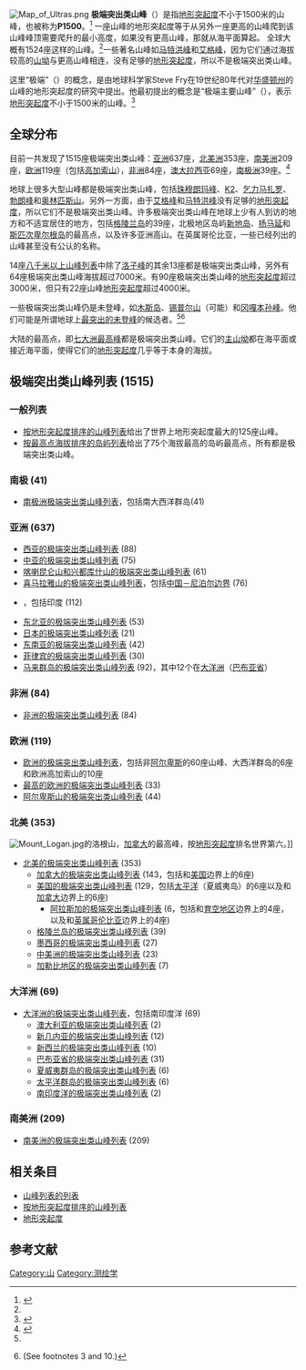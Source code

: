 {{noteTA|G1=U}}
[[Image:Map_of_Ultras.png|thumb]]
'''极端突出类山峰'''（{{lang-en|Ultra-prominent peak}}）是指[[地形突起度|地形突起度]]不小于1500米的山峰，也被称为'''P1500'''。<ref>{{cite web|url=https://www.rhb.org.uk/marhofn/marhofn316/marhofn31621.htm|title=Relative hills on Earth|publisher=TheRelativeHillsofBritain|author=Rob Woodhall|date=18 May 2016|quote=Ultra: peaks with a minimum prominence/relative height of 1500m. Steve Fry coined the term Ultra in the USA in the 1980s. His original term was 'ultra major mountain'. There are no Ultra summits in Britain. Hall of Fame entry minimum is 15.|access-date=2021-03-09|archive-date=2018-10-20|archive-url=https://web.archive.org/web/20181020140704/https://www.rhb.org.uk/marhofn/marhofn316/marhofn31621.htm|dead-url=no}}</ref>
一座山峰的地形突起度等于从另外一座更高的山峰爬到该山峰峰顶需要爬升的最小高度，如果没有更高山峰，那就从海平面算起。
全球大概有1524座这样的山峰。<ref name="PeakList"/>一些著名山峰如[[马特洪峰|马特洪峰]]和[[艾格峰|艾格峰]]，因为它们通过海拔较高的[[山坳|山坳]]与更高山峰相连，没有足够的[[地形突起度|地形突起度]]，所以不是极端突出类山峰。

这里“极端”（{{lang-en|Ultra}}）的概念，是由地球科学家Steve Fry在19世纪80年代对[[华盛顿州|华盛顿州]]的山峰的地形突起度的研究中提出。他最初提出的概念是“极端主要山峰”（{{lang-en|Ultra major mountain}}），表示[[地形突起度|地形突起度]]不小于1500米的山峰。<ref name="helman">{{cite book|first=Adam|last=Helman|title=The Finest Peaks: Prominence and other Mountain Measures|publisher=Trafford|year=2005|isbn=1-4120-5994-1}}</ref>

== 全球分布 ==
目前一共发现了1515座极端突出类山峰：[[亚洲|亚洲]]637座，[[北美洲|北美洲]]353座，[[南美洲|南美洲]]209座，[[欧洲|欧洲]]119座（包括[[高加索山|高加索山]]），[[非洲|非洲]]84座，[[澳大拉西亚|澳大拉西亚]]69座，[[南极洲|南极洲]]39座。<ref name="PeakList">{{cite web|url=http://www.PeakList.org/ultras.html|title=The Ultra-Prominences Page|publisher=Peaklist.org|last=Maizlish|first=A.|access-date=2021-12-30|archive-date=2018-06-25|archive-url=https://web.archive.org/web/20180625194755/http://www.peaklist.org/ultras.html|dead-url=no}}</ref> 

地球上很多大型山峰都是极端突出类山峰，包括[[珠穆朗玛峰|珠穆朗玛峰]]、[[K2|K2]]、[[乞力马扎罗|乞力马扎罗]]、[[勃朗峰|勃朗峰]]和[[奥林匹斯山|奥林匹斯山]]。另外一方面，由于[[艾格峰|艾格峰]]和[[马特洪峰|马特洪峰]]没有足够的[[地形突起度|地形突起度]]，所以它们不是极端突出类山峰。许多极端突出类山峰在地球上少有人到访的地方和不适宜居住的地方，包括[[格陵兰岛|格陵兰岛]]的39座，北极地区岛屿[[新地岛|新地岛]]、[[扬马延|扬马延]]和[[斯匹次卑尔根岛|斯匹次卑尔根岛]]的最高点，以及许多亚洲高山。在英属哥伦比亚，一些已经列出的山峰甚至没有公认的名称。

14座[[八千米以上山峰列表|八千米以上山峰列表]]中除了[[洛子峰|洛子峰]]的其余13座都是极端突出类山峰，另外有64座极端突出类山峰海拔超过7000米。有90座极端突出类山峰的[[地形突起度|地形突起度]]超过3000米，但只有22座山峰[[地形突起度|地形突起度]]超过4000米。

一些极端突出类山峰仍是未登峰，如[[木斯岛|木斯岛]]、[[锡普尔山|锡普尔山]]（可能）和[[冈嘎本孙峰|冈嘎本孙峰]]。他们可能是所谓地球上[[最突出的未登峰|最突出的未登峰]]的候选者。<ref name="helman"/><ref name="antarctic">{{cite web|url=http://www.PeakList.org/WWlists/ultras/antarctica.html|title=Antarctic Ultra-Prominent Summits|publisher=Peaklist.org|last=Maizlish|first=A.|access-date=2021-12-30|archive-date=2018-09-08|archive-url=https://web.archive.org/web/20180908031353/http://www.peaklist.org/WWlists/ultras/antarctica.html|dead-url=no}} (See footnotes 3 and 10.)</ref>

大陆的最高点，即[[七大洲最高峰|七大洲最高峰]]都是极端突出类山峰。它们的[[主山坳|主山坳]]都在海平面或接近海平面，使得它们的[[地形突起度|地形突起度]]几乎等于本身的海拔。

== 极端突出类山峰列表 (1515) ==
===一般列表===
* [[按地形突起度排序的山峰列表|按地形突起度排序的山峰列表]]给出了世界上地形突起度最大的125座山峰。
* [[按最高点海拔排序的岛屿列表|按最高点海拔排序的岛屿列表]]给出了75个海拔最高的岛屿最高点，所有都是极端突出类山峰。

===南极 (41) ===
* [[南极洲山峰列表|南极洲极端突出类山峰列表]]，包括南大西洋群岛(41)

=== 亚洲 (637) ===
* [[西亚的极端突出类山峰列表|西亚的极端突出类山峰列表]] (88)
* [[中亚的极端突出类山峰列表|中亚的极端突出类山峰列表]] (75)
* [[喀喇昆仑山和兴都库什山的极端突出类山峰列表|喀喇昆仑山和兴都库什山的极端突出类山峰列表]] (61)
* [[喜马拉雅山的极端突出类山峰列表|喜马拉雅山的极端突出类山峰列表]]，包括[[中国－尼泊尔边界|中国－尼泊尔边界]] (76)
* {{link-en|东亚的极端突出类山峰列表|List of Ultras of Tibet, East Asia and neighbouring areas}}，包括印度 (112)
* [[东北亚的极端突出类山峰列表|东北亚的极端突出类山峰列表]] (53)
* [[日本的极端突出类山峰列表|日本的极端突出类山峰列表]] (21)
* [[东南亚的极端突出类山峰列表|东南亚的极端突出类山峰列表]] (42)
* [[菲律宾的极端突出类山峰列表|菲律宾的极端突出类山峰列表]] (30)
* [[马来群岛的极端突出类山峰列表|马来群岛的极端突出类山峰列表]] (92)，其中12个在[[大洋洲|大洋洲]]（[[巴布亚省|巴布亚省]]）

=== 非洲 (84) ===
*[[非洲的极端突出类山峰列表|非洲的极端突出类山峰列表]] (84)

=== 欧洲 (119) ===
* [[欧洲的极端突出类山峰列表|欧洲的极端突出类山峰列表]]，包括非[[阿尔卑斯|阿尔卑斯]]的60座山峰、大西洋群岛的6座和欧洲高加索山的10座
* [[最高的欧洲的极端突出类山峰列表|最高的欧洲的极端突出类山峰列表]] (33)
* [[阿尔卑斯山的极端突出类山峰列表|阿尔卑斯山的极端突出类山峰列表]] (44)

===北美 (353)===
[[Image:Mount_Logan.jpg|thumb]]的洛根山，[[加拿大|加拿大]]的最高峰，按[[地形突起度|地形突起度]]排名世界第六。]]
*[[北美的极端突出类山峰列表|北美的极端突出类山峰列表]] (353)
**[[加拿大的极端突出类山峰列表|加拿大的极端突出类山峰列表]] (143，包括和[[美国|美国]]边界上的6座)
**[[美国的极端突出类山峰列表|美国的极端突出类山峰列表]] (129，包括[[太平洋|太平洋]]（夏威夷岛）的6座以及和[[加拿大|加拿大]]边界上的6座)
***[[阿拉斯加的极端突出类山峰列表|阿拉斯加的极端突出类山峰列表]] (6，包括和[[育空地区|育空地区]]边界上的4座，以及和[[英属哥伦比亚|英属哥伦比亚]]边界上的4座)
**[[格陵兰岛的极端突出类山峰列表|格陵兰岛的极端突出类山峰列表]] (39)
**[[墨西哥的极端突出类山峰列表|墨西哥的极端突出类山峰列表]] (27)
**[[中美洲的极端突出类山峰列表|中美洲的极端突出类山峰列表]] (23)
**[[加勒比地区的极端突出类山峰列表|加勒比地区的极端突出类山峰列表]] (7)

===大洋洲 (69) ===
*[[大洋洲的极端突出类山峰列表|大洋洲的极端突出类山峰列表]]，包括南印度洋 (69)
**[[澳大利亚的极端突出类山峰列表|澳大利亚的极端突出类山峰列表]] (2)
**[[新几内亚的极端突出类山峰列表|新几内亚的极端突出类山峰列表]] (12)
**[[新西兰的极端突出类山峰列表|新西兰的极端突出类山峰列表]] (10)
**[[巴布亚省的极端突出类山峰列表|巴布亚省的极端突出类山峰列表]] (31)
**[[夏威夷群岛的极端突出类山峰列表|夏威夷群岛的极端突出类山峰列表]] (6)
**[[太平洋群岛的极端突出类山峰列表|太平洋群岛的极端突出类山峰列表]] (6)
**[[南印度洋的极端突出类山峰列表|南印度洋的极端突出类山峰列表]] (2)

===南美洲 (209)===
*[[南美洲的极端突出类山峰列表|南美洲的极端突出类山峰列表]] (209)

== 相关条目 ==
* [[山峰列表的列表|山峰列表的列表]]
* [[按地形突起度排序的山峰列表|按地形突起度排序的山峰列表]]
* [[地形突起度|地形突起度]]

==参考文献==
{{reflist}}

{{极端突出类山峰列表}}

[[Category:山|Category:山]]
[[Category:测绘学|Category:测绘学]]